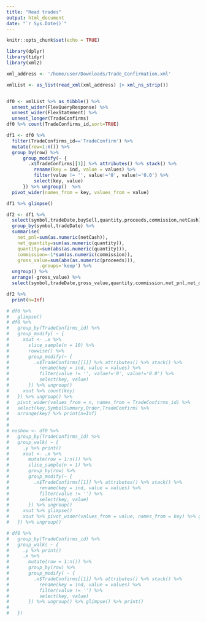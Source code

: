 ```yaml
---
title: "Read trades"
output: html_document
date: "`r Sys.Date()`"
---
```


```r
knitr::opts_chunk$set(echo = TRUE)
```

```r
library(dplyr)
library(tidyr)
library(xml2)

xml_address <- '/home/user/Downloads/Trade_Confirmation.xml'

xmlList <- as_list(read_xml(xml_address) |> xml_ns_strip())


df0 <- xmlList %>% as_tibble() %>%
  unnest_wider(FlexQueryResponse) %>% 
  unnest_wider(FlexStatement) %>%
  unnest_longer(TradeConfirms) 
df0 %>% count(TradeConfirms_id,sort=TRUE)
```
```r

df1 <- df0 %>% 
  filter(TradeConfirms_id=='TradeConfirm') %>%
  mutate(row=1:n()) %>%
  group_by(row) %>%
      group_modify(~ {
        .x$TradeConfirms[[1]] %>% attributes() %>% stack() %>%
          rename(key = ind, value = values) %>%
          filter(value != '', value!='0', value!='0.0') %>%
          select(key, value)
      }) %>% ungroup()  %>%
  pivot_wider(names_from = key, values_from = value) 

df1 %>% glimpse()

df2 <- df1 %>% 
  select(symbol,tradeDate,buySell,quantity,proceeds,commission,netCash) %>%
  group_by(symbol,tradeDate) %>%
  summarise(
    net_pnl=sum(as.numeric(netCash)), 
    net_quantity=sum(as.numeric(quantity)),
    quantity=sum(abs(as.numeric(quantity))),
    commission=-1*sum(as.numeric(commission)),
    gross_value=sum(abs(as.numeric(proceeds))),
            .groups='keep') %>%
  ungroup() %>%
  arrange(-gross_value) %>%
  select(symbol,tradeDate,gross_value,quantity,commission,net_pnl,net_quantity) 

df2 %>%
  print(n=Inf)

# df0 %>%
#   glimpse()
# df0 %>%
#   group_by(TradeConfirms_id) %>%
#   group_modify( ~ {
#     xout <- .x %>%
#       slice_sample(n = 10) %>%
#       rowwise() %>%
#       group_modify(~ {
#         .x$TradeConfirms[[1]] %>% attributes() %>% stack() %>%
#           rename(key = ind, value = values) %>%
#           filter(value != '', value!='0', value!='0.0') %>%
#           select(key, value)
#       }) %>% ungroup() 
#     xout %>% count(key)
#   }) %>% ungroup() %>%
#   pivot_wider(values_from = n, names_from = TradeConfirms_id) %>% 
#   select(key,SymbolSummary,Order,TradeConfirm) %>%
#   arrange(key) %>% print(n=Inf)
# 
# 
# noshow <- df0 %>%
#   group_by(TradeConfirms_id) %>%
#   group_walk( ~ {
#     .y %>% print()
#     xout <- .x %>%
#       mutate(row = 1:n()) %>%
#       slice_sample(n = 1) %>%
#       group_by(row) %>%
#       group_modify(~ {
#         .x$TradeConfirms[[1]] %>% attributes() %>% stack() %>%
#           rename(key = ind, value = values) %>%
#           filter(value != '') %>%
#           select(key, value)
#       }) %>% ungroup()
#     xout %>% glimpse()
#     xout %>% pivot_wider(values_from = value, names_from = key) %>% glimpse()
#   }) %>% ungroup()

# df0 %>%
#   group_by(TradeConfirms_id) %>%
#   group_walk( ~ {
#     .y %>% print()
#     .x %>%
#       mutate(row = 1:n()) %>%
#       group_by(row) %>%
#       group_modify( ~ {
#         .x$TradeConfirms[[1]] %>% attributes() %>% stack() %>%
#           rename(key = ind, value = values) %>%
#           filter(value != '') %>%
#           select(key, value)
#       }) %>% ungroup() %>% glimpse() %>% print()
#     
#   })
```